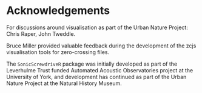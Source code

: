 # Acknowledgements

For discussions around visualisation as part of the Urban Nature Project: Chris Raper, John Tweddle.

Bruce Miller provided valuable feedback during the development of the zcjs visualisation tools for zero-crossing files.

The `SonicScrewdriveR` package was initially developed as part of the Leverhulme Trust funded Automated Acoustic Observatories project at the University of York, and development has continued as part of the Urban Nature Project at the Natural History Museum.